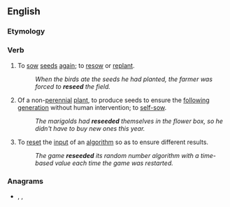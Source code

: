 ==English==

===Etymology===
{{prefix|re|seed|lang=en}}

===Verb===
{{en-verb}}

# To [[sow]] [[seed]]s [[again]]; to [[resow]] or [[replant]].
#: ''When the birds ate the seeds he had planted, the farmer was forced to '''reseed''' the field.''
# Of a non-[[perennial]] [[plant]], to produce seeds to ensure the [[follow]]ing [[generation]] without human intervention; to [[self-sow]].
#: ''The marigolds had '''reseeded''' themselves in the flower box, so he didn't have to buy new ones this year.''
# {{lb|en|computing}} To [[reset]] the [[input]] of an [[algorithm]] so as to ensure different results.
#: ''The game '''reseeded''' its random number algorithm with a time-based value each time the game was restarted.''

===Anagrams===
* {{l|en|deeres}}, {{l|en|seeder}}, {{l|en|see red}}